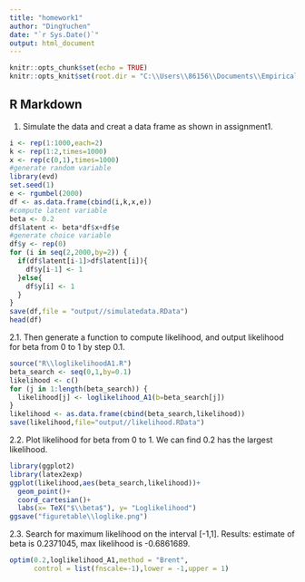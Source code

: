 ```yaml
---
title: "homework1"
author: "DingYuchen"
date: "`r Sys.Date()`"
output: html_document
---
```


```r
knitr::opts_chunk$set(echo = TRUE)
knitr::opts_knit$set(root.dir = "C:\\Users\\86156\\Documents\\EmpiricalIO")
```

## R Markdown
1. Simulate the data and creat a data frame as shown in assignment1.

```r
i <- rep(1:1000,each=2)
k <- rep(1:2,times=1000)
x <- rep(c(0,1),times=1000)
#generate random variable
library(evd)
set.seed(1)
e <- rgumbel(2000)
df <- as.data.frame(cbind(i,k,x,e))
#compute latent variable
beta <- 0.2
df$latent <- beta*df$x+df$e
#generate choice variable
df$y <- rep(0)
for (i in seq(2,2000,by=2)) {
  if(df$latent[i-1]>df$latent[i]){
    df$y[i-1] <- 1
  }else{
    df$y[i] <- 1
  }
}
save(df,file = "output//simulatedata.RData")
head(df)
```

2.1. Then generate a function to compute likelihood, and output likelihood for beta from 0 to 1 by step 0.1.

```r
source("R\\loglikelihoodA1.R")
beta_search <- seq(0,1,by=0.1)
likelihood <- c()
for (j in 1:length(beta_search)) {
  likelihood[j] <- loglikelihood_A1(b=beta_search[j])
}
likelihood <- as.data.frame(cbind(beta_search,likelihood))
save(likelihood,file="output//likelihood.RData")
```

2.2. Plot likelihood for beta from 0 to 1. We can find 0.2 has the largest likelihood.

```r
library(ggplot2)
library(latex2exp)
ggplot(likelihood,aes(beta_search,likelihood))+
  geom_point()+
  coord_cartesian()+
  labs(x= TeX("$\\beta$"), y= "Loglikelihood")
ggsave("figuretable\\loglike.png")
```

2.3. Search for maximum likelihood on the interval [-1,1]. Results: estimate of beta is 0.2371045, max likelihood is -0.6861689.

```r
optim(0.2,loglikelihood_A1,method = "Brent",
      control = list(fnscale=-1),lower = -1,upper = 1)
```